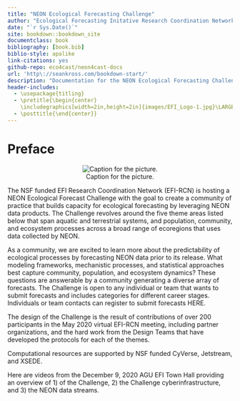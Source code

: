 ```yaml
--- 
title: "NEON Ecological Forecasting Challenge"
author: "Ecological Forecasting Initative Research Coordination Network"
date: "`r Sys.Date()`"
site: bookdown::bookdown_site
documentclass: book
bibliography: [book.bib]
biblio-style: apalike
link-citations: yes
github-repo: eco4cast/neon4cast-docs
url: 'http\://seankross.com/bookdown-start/'
description: "Documentation for the NEON Ecological Forecasting Challenge"
header-includes:
  - \usepackage{titling}
  - \pretitle{\begin{center}
    \includegraphics[width=2in,height=2in]{images/EFI_Logo-1.jpg}\LARGE\\}
  - \posttitle{\end{center}}
---
```



# Preface {-}

<center>
![Caption for the picture.](images/EFI_Logo-1.jpg)
</center>

The NSF funded EFI Research Coordination Network (EFI-RCN) is hosting a NEON Ecological Forecast Challenge with the goal to create a community of practice that builds capacity for ecological forecasting by leveraging NEON data products. The Challenge revolves around the five theme areas listed below that span aquatic and terrestrial systems, and population, community, and ecosystem processes across a broad range of ecoregions that uses data collected by NEON.

As a community, we are excited to learn more about the predictability of ecological processes by forecasting NEON data prior to its release.  What modeling frameworks, mechanistic processes, and statistical approaches best capture community, population, and ecosystem dynamics? These questions are answerable by a community generating a diverse array of forecasts.  The Challenge is open to any individual or team that wants to submit forecasts and includes categories for different career stages. Individuals or team contacts can register to submit forecasts HERE.

The design of the Challenge is the result of contributions of over 200 participants in the May 2020 virtual EFI-RCN meeting, including partner organizations, and the hard work from the Design Teams that have developed the protocols for each of the themes.

Computational resources are supported by NSF funded CyVerse, Jetstream, and XSEDE.

Here are videos from the December 9, 2020 AGU EFI Town Hall providing an overview of 1) of the Challenge, 2) the Challenge cyberinfrastructure, and 3) the NEON data streams.
